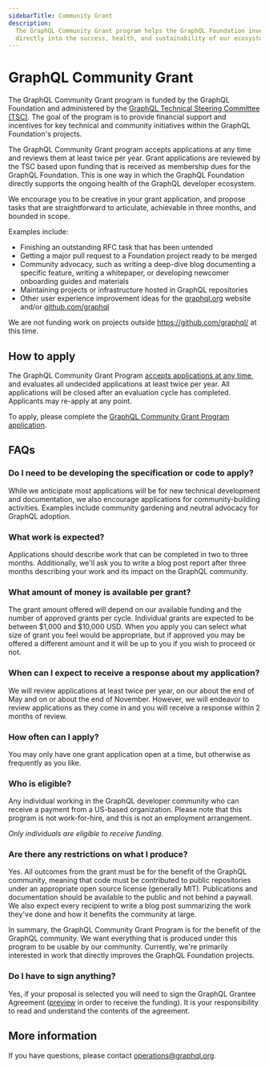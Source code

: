 ```yaml
---
sidebarTitle: Community Grant
description:
  The GraphQL Community Grant program helps the GraphQL Foundation invest
  directly into the success, health, and sustainability of our ecosystem.
---
```


# GraphQL Community Grant

The GraphQL Community Grant program is funded by the GraphQL Foundation and
administered by the [GraphQL Technical Steering Committee (TSC)][tsc]. The goal
of the program is to provide financial support and incentives for key technical
and community initiatives within the GraphQL Foundation's projects.

The GraphQL Community Grant program accepts applications at any time and reviews
them at least twice per year. Grant applications are reviewed by the TSC based
upon funding that is received as membership dues for the GraphQL Foundation.
This is one way in which the GraphQL Foundation directly supports the ongoing
health of the GraphQL developer ecosystem.

We encourage you to be creative in your grant application, and
propose tasks that are straightforward to articulate, achievable in three
months, and bounded in scope.

Examples include:

- Finishing an outstanding RFC task that has been untended
- Getting a major pull request to a Foundation project ready to be merged
- Community advocacy, such as writing a deep-dive blog documenting a specific
  feature, writing a whitepaper, or developing newcomer onboarding guides and
  materials
- Maintaining projects or infrastructure hosted in GraphQL repositories
- Other user experience improvement ideas for the [graphql.org][] website and/or
  [github.com/graphql][]

We are not funding work on projects outside https://github.com/graphql/ at this time.

## How to apply

The GraphQL Community Grant Program [accepts applications at any
time][application-form], and evaluates all undecided applications at least twice
per year. All applications will be closed after an evaluation cycle has
completed. Applicants may re-apply at any point.

To apply, please complete the [GraphQL Community Grant Program
application][application-form].

## FAQs

### Do I need to be developing the specification or code to apply?

While we anticipate most applications will be for new technical development and
documentation, we also encourage applications for community-building activities.
Examples include community gardening and neutral advocacy for GraphQL adoption.

### What work is expected?

Applications should describe work that can be completed in two to three months.
Additionally, we'll ask you to write a blog post report after three months
describing your work and its impact on the GraphQL community.

### What amount of money is available per grant?

The grant amount offered will depend on our available funding and the number of
approved grants per cycle. Individual grants are expected to be between $1,000
and $10,000 USD. When you apply you can select what size of grant you feel would
be appropriate, but if approved you may be offered a different amount and it
will be up to you if you wish to proceed or not.

### When can I expect to receive a response about my application?

We will review applications at least twice per year, on our about the end of May
and on or about the end of November. However, we will endeavor to review
applications as they come in and you will receive a response within 2 months of
review.

### How often can I apply?

You may only have one grant application open at a time, but otherwise as
frequently as you like.

### Who is eligible?

Any individual working in the GraphQL developer community who can receive a
payment from a US-based organization. Please note that this program is not
work-for-hire, and this is not an employment arrangement.

_Only individuals are eligible to receive funding._

### Are there any restrictions on what I produce?

Yes. All outcomes from the grant must be for the benefit of the GraphQL
community, meaning that code must be contributed to public repositories under an
appropriate open source license (generally MIT). Publications and documentation
should be available to the public and not behind a paywall. We also expect every
recipient to write a blog post summarizing the work they've done and how it
benefits the community at large.

In summary, the GraphQL Community Grant Program is for the benefit of the
GraphQL community. We want everything that is produced under this program to be
usable by our community. Currently, we're primarily interested in work that
directly improves the GraphQL Foundation projects.

### Do I have to sign anything?

Yes, if your proposal is selected you will need to sign the GraphQL Grantee
Agreement ([preview][agreement-preview] in order to receive the funding). It is
your responsibility to read and understand the contents of the agreement.

## More information

If you have questions, please contact [operations@graphql.org][].

[tsc]: https://github.com/graphql/graphql-wg/blob/main/GraphQL-TSC.md
[graphql.org]: https://graphql.org
[github.com/graphql]: https://github.com/graphql
[operations@graphql.org]: mailto:operations@graphql.org
[agreement-preview]: https://grantee-agreement-preview.graphql.org
[application-form]: https://docs.google.com/forms/d/e/1FAIpQLSciopqGoQE2hBhxsb5E6dq12VrD221Zv4dsGWa1nQM35FT1nA/viewform?usp=sf_link
